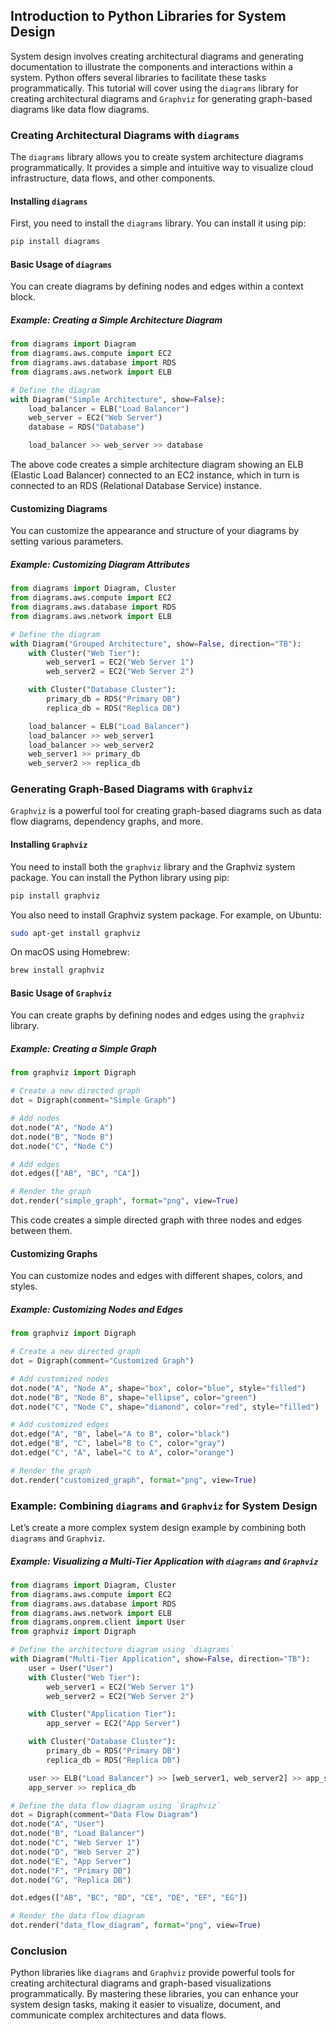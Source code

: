 ## Introduction to Python Libraries for System Design

System design involves creating architectural diagrams and generating documentation to illustrate the components and interactions within a system. Python offers several libraries to facilitate these tasks programmatically. This tutorial will cover using the `diagrams` library for creating architectural diagrams and `Graphviz` for generating graph-based diagrams like data flow diagrams.

### Creating Architectural Diagrams with `diagrams`

The `diagrams` library allows you to create system architecture diagrams programmatically. It provides a simple and intuitive way to visualize cloud infrastructure, data flows, and other components.

#### Installing `diagrams`

First, you need to install the `diagrams` library. You can install it using pip:

```bash
pip install diagrams
```

#### Basic Usage of `diagrams`

You can create diagrams by defining nodes and edges within a context block.

##### Example: Creating a Simple Architecture Diagram

```python
from diagrams import Diagram
from diagrams.aws.compute import EC2
from diagrams.aws.database import RDS
from diagrams.aws.network import ELB

# Define the diagram
with Diagram("Simple Architecture", show=False):
    load_balancer = ELB("Load Balancer")
    web_server = EC2("Web Server")
    database = RDS("Database")

    load_balancer >> web_server >> database
```

The above code creates a simple architecture diagram showing an ELB (Elastic Load Balancer) connected to an EC2 instance, which in turn is connected to an RDS (Relational Database Service) instance.

#### Customizing Diagrams

You can customize the appearance and structure of your diagrams by setting various parameters.

##### Example: Customizing Diagram Attributes

```python
from diagrams import Diagram, Cluster
from diagrams.aws.compute import EC2
from diagrams.aws.database import RDS
from diagrams.aws.network import ELB

# Define the diagram
with Diagram("Grouped Architecture", show=False, direction="TB"):
    with Cluster("Web Tier"):
        web_server1 = EC2("Web Server 1")
        web_server2 = EC2("Web Server 2")

    with Cluster("Database Cluster"):
        primary_db = RDS("Primary DB")
        replica_db = RDS("Replica DB")

    load_balancer = ELB("Load Balancer")
    load_balancer >> web_server1
    load_balancer >> web_server2
    web_server1 >> primary_db
    web_server2 >> replica_db
```

### Generating Graph-Based Diagrams with `Graphviz`

`Graphviz` is a powerful tool for creating graph-based diagrams such as data flow diagrams, dependency graphs, and more.

#### Installing `Graphviz`

You need to install both the `graphviz` library and the Graphviz system package. You can install the Python library using pip:

```bash
pip install graphviz
```

You also need to install Graphviz system package. For example, on Ubuntu:

```bash
sudo apt-get install graphviz
```

On macOS using Homebrew:

```bash
brew install graphviz
```

#### Basic Usage of `Graphviz`

You can create graphs by defining nodes and edges using the `graphviz` library.

##### Example: Creating a Simple Graph

```python
from graphviz import Digraph

# Create a new directed graph
dot = Digraph(comment="Simple Graph")

# Add nodes
dot.node("A", "Node A")
dot.node("B", "Node B")
dot.node("C", "Node C")

# Add edges
dot.edges(["AB", "BC", "CA"])

# Render the graph
dot.render("simple_graph", format="png", view=True)
```

This code creates a simple directed graph with three nodes and edges between them.

#### Customizing Graphs

You can customize nodes and edges with different shapes, colors, and styles.

##### Example: Customizing Nodes and Edges

```python
from graphviz import Digraph

# Create a new directed graph
dot = Digraph(comment="Customized Graph")

# Add customized nodes
dot.node("A", "Node A", shape="box", color="blue", style="filled")
dot.node("B", "Node B", shape="ellipse", color="green")
dot.node("C", "Node C", shape="diamond", color="red", style="filled")

# Add customized edges
dot.edge("A", "B", label="A to B", color="black")
dot.edge("B", "C", label="B to C", color="gray")
dot.edge("C", "A", label="C to A", color="orange")

# Render the graph
dot.render("customized_graph", format="png", view=True)
```

### Example: Combining `diagrams` and `Graphviz` for System Design

Let's create a more complex system design example by combining both `diagrams` and `Graphviz`.

##### Example: Visualizing a Multi-Tier Application with `diagrams` and `Graphviz`

```python
from diagrams import Diagram, Cluster
from diagrams.aws.compute import EC2
from diagrams.aws.database import RDS
from diagrams.aws.network import ELB
from diagrams.onprem.client import User
from graphviz import Digraph

# Define the architecture diagram using `diagrams`
with Diagram("Multi-Tier Application", show=False, direction="TB"):
    user = User("User")
    with Cluster("Web Tier"):
        web_server1 = EC2("Web Server 1")
        web_server2 = EC2("Web Server 2")

    with Cluster("Application Tier"):
        app_server = EC2("App Server")

    with Cluster("Database Cluster"):
        primary_db = RDS("Primary DB")
        replica_db = RDS("Replica DB")

    user >> ELB("Load Balancer") >> [web_server1, web_server2] >> app_server >> primary_db
    app_server >> replica_db

# Define the data flow diagram using `Graphviz`
dot = Digraph(comment="Data Flow Diagram")
dot.node("A", "User")
dot.node("B", "Load Balancer")
dot.node("C", "Web Server 1")
dot.node("D", "Web Server 2")
dot.node("E", "App Server")
dot.node("F", "Primary DB")
dot.node("G", "Replica DB")

dot.edges(["AB", "BC", "BD", "CE", "DE", "EF", "EG"])

# Render the data flow diagram
dot.render("data_flow_diagram", format="png", view=True)
```

### Conclusion

Python libraries like `diagrams` and `Graphviz` provide powerful tools for creating architectural diagrams and graph-based visualizations programmatically. By mastering these libraries, you can enhance your system design tasks, making it easier to visualize, document, and communicate complex architectures and data flows.
